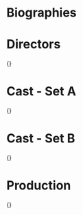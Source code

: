 
# Biographies

# Directors

{<QueersBios category="Directors"/>}

# Cast - Set A

{<QueersBios category="Set A"/>}

# Cast - Set B

{<QueersBios category="Set B"/>}

# Production

{<QueersBios category="Production"/>}

